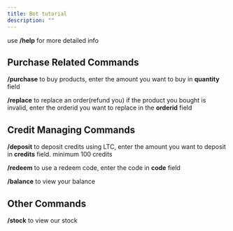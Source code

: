 ```yaml
---
title: Bot tutorial
description: ""
---
```


use **/help** for more detailed info

## Purchase Related Commands

**/purchase** to buy products, enter the amount you want to buy in **quantity** field

**/replace** to replace an order(refund you) if the product you bought is invalid, enter the orderid you want to replace in the **orderid** field

## Credit Managing Commands

**/deposit** to deposit credits using LTC, enter the amount you want to deposit in **credits** field. minimum 100 credits

**/redeem** to use a redeem code, enter the code in **code** field

**/balance** to view your balance

## Other Commands

**/stock** to view our stock